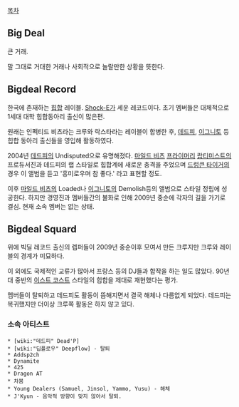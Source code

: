 [[목차]]
== Big Deal ==
큰 거래.

말 그대로 거대한 거래나 사회적으로 놀랄만한 상황을 뜻한다.

== Bigdeal Record ==

한국에 존재하는 [[힙합]] 레이블. [[Shock-E]]가 세운 레코드이다. 초기 멤버들은 대체적으로 1세대 대학 힙합동아리 출신이 많은편.

원래는 인펙티드 비츠라는 크루와 락스타라는 레이블이 합병한 후, [[데드피]], [[이그니토]] 등 힙합 동아리 출신들을 영입해 활동하였다.

2004년 [[데드피]]의 Undisputed으로 유명해졌다. [[마일드 비츠]] [[프라이머리]] [[랍티미스트]]의 프로듀서진과 데드피의 랩 스타일로 힙합계에 새로운 충격을 주었으며 [[드렁큰 타이거]]의 경우 이 앨범을 듣고 '흥미로우며 참 좋다.' 라고 표현할 정도. 

이후 [[마일드 비츠]]의 Loaded나 [[이그니토]]의 Demolish등의 앨범으로 스타일 정립에 성공한다. 하지만 경영진과 멤버들간의 불화로 인해 2009년 중순에 각자의 길을 가기로 결심. 현재 소속 멤버는 없는 상태.

== Bigdeal Squard ==

위에 빅딜 레코드 출신의 렙퍼들이 2009년 중순이후 모여서 만든 크루지만 크루와 레이블의 경계가 미묘하다.

이 외에도 국제적인 교류가 많아서 프랑스 등의 DJ들과 합작을 하는 일도 많았다. 90년대 중반의 [[이스트 코스트]] 스타일의 힙합을 제대로 재현했다는 평가.

멤버들이 탈퇴하고 데드피도 활동이 뜸해지면서 결국 해체나 다름없게 되었다. 데드피는 복귀했지만 더이상 크루쪽 활동은 
하지 않고 있다.

=== 소속 아티스트 ===

 * [wiki:"데드피" Dead'P]
 * [wiki:"딥플로우" Deepflow] - 탈퇴
 * Addsp2ch
 * Dynamite
 * 425
 * Dragon AT
 * 차붐
 * Young Dealers (Samuel, Jinsol, Yammo, Yusu) - 해체
 * J'Kyun - 음악적 방향이 맞지 않아서 탈퇴.
